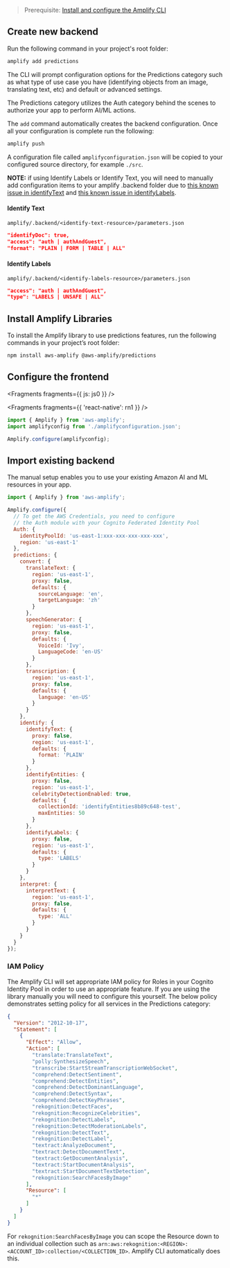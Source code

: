 > Prerequisite: [Install and configure the Amplify CLI](/cli/start/install)

## Create new backend

Run the following command in your project's root folder:

```bash
amplify add predictions
```

The CLI will prompt configuration options for the Predictions category such as what type of use case you have (identifying objects from an image, translating text, etc) and default or advanced settings.

The Predictions category utilizes the Auth category behind the scenes to authorize your app to perform AI/ML actions.

The `add` command automatically creates the backend configuration. Once all your configuration is complete run the following:

```bash
amplify push
```

A configuration file called `amplifyconfiguration.json` will be copied to your configured source directory, for example `./src`.

**NOTE:** if using Identify Labels or Identify Text, you will need to manually add configuration items to your amplify .backend folder due to [this known issue in identifyText](https://github.com/aws-amplify/amplify-cli/issues/12159) and [this known issue in identifyLabels](https://github.com/aws-amplify/amplify-cli/issues/12208).

#### Identify Text

`amplify/.backend/<identify-text-resource>/parameters.json`
```json
"identifyDoc": true,
"access": "auth | authAndGuest",
"format": "PLAIN | FORM | TABLE | ALL"
```

#### Identify Labels

`amplify/.backend/<identify-labels-resource>/parameters.json`
```json
"access": "auth | authAndGuest",
"type": "LABELS | UNSAFE | ALL"
```

## Install Amplify Libraries

To install the Amplify library to use predictions features, run the following commands in your project’s root folder:

```bash
npm install aws-amplify @aws-amplify/predictions
```

## Configure the frontend


<Fragments fragments={{ js: js0 }} />


<Fragments fragments={{ 'react-native': rn1 }} />

```javascript
import { Amplify } from 'aws-amplify';
import amplifyconfig from './amplifyconfiguration.json';

Amplify.configure(amplifyconfig);
```

## Import existing backend

The manual setup enables you to use your existing Amazon AI and ML resources in your app.

```javascript
import { Amplify } from 'aws-amplify';

Amplify.configure({
  // To get the AWS Credentials, you need to configure
  // the Auth module with your Cognito Federated Identity Pool
  Auth: {
    identityPoolId: 'us-east-1:xxx-xxx-xxx-xxx-xxx',
    region: 'us-east-1'
  },
  predictions: {
    convert: {
      translateText: {
        region: 'us-east-1',
        proxy: false,
        defaults: {
          sourceLanguage: 'en',
          targetLanguage: 'zh'
        }
      },
      speechGenerator: {
        region: 'us-east-1',
        proxy: false,
        defaults: {
          VoiceId: 'Ivy',
          LanguageCode: 'en-US'
        }
      },
      transcription: {
        region: 'us-east-1',
        proxy: false,
        defaults: {
          language: 'en-US'
        }
      }
    },
    identify: {
      identifyText: {
        proxy: false,
        region: 'us-east-1',
        defaults: {
          format: 'PLAIN'
        }
      },
      identifyEntities: {
        proxy: false,
        region: 'us-east-1',
        celebrityDetectionEnabled: true,
        defaults: {
          collectionId: 'identifyEntities8b89c648-test',
          maxEntities: 50
        }
      },
      identifyLabels: {
        proxy: false,
        region: 'us-east-1',
        defaults: {
          type: 'LABELS'
        }
      }
    },
    interpret: {
      interpretText: {
        region: 'us-east-1',
        proxy: false,
        defaults: {
          type: 'ALL'
        }
      }
    }
  }
});
```

### IAM Policy

The Amplify CLI will set appropriate IAM policy for Roles in your Cognito Identity Pool in order to use an appropriate feature. If you are using the library manually you will need to configure this yourself. The below policy demonstrates setting policy for all services in the Predictions category:

```json
{
  "Version": "2012-10-17",
  "Statement": [
    {
      "Effect": "Allow",
      "Action": [
        "translate:TranslateText",
        "polly:SynthesizeSpeech",
        "transcribe:StartStreamTranscriptionWebSocket",
        "comprehend:DetectSentiment",
        "comprehend:DetectEntities",
        "comprehend:DetectDominantLanguage",
        "comprehend:DetectSyntax",
        "comprehend:DetectKeyPhrases",
        "rekognition:DetectFaces",
        "rekognition:RecognizeCelebrities",
        "rekognition:DetectLabels",
        "rekognition:DetectModerationLabels",
        "rekognition:DetectText",
        "rekognition:DetectLabel",
        "textract:AnalyzeDocument",
        "textract:DetectDocumentText",
        "textract:GetDocumentAnalysis",
        "textract:StartDocumentAnalysis",
        "textract:StartDocumentTextDetection",
        "rekognition:SearchFacesByImage"
      ],
      "Resource": [
        "*"
      ]
    }
  ]
}
```

For `rekognition:SearchFacesByImage` you can scope the Resource down to an individual collection such as `arn:aws:rekognition:<REGION>:<ACCOUNT_ID>:collection/<COLLECTION_ID>`. Amplify CLI automatically does this.
